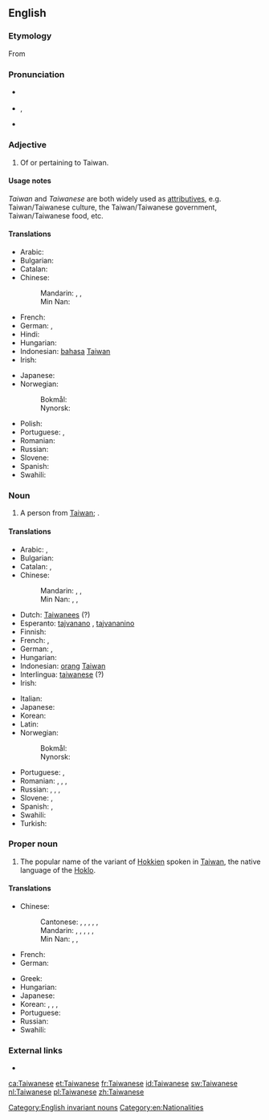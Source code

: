 ==English==

===Etymology===
From {{suffix|Taiwan|ese|lang=en}}

===Pronunciation===
* {{a|UK}} {{IPA|/taɪwəˈniːz/|lang=en}}
* {{a|US}} {{enPR|tī'wä-nēzʹ}}, {{IPA|/ˌtaɪwɑˈniːz/|lang=en}}
* {{rhymes|iːz|lang=en}}

===Adjective===
{{en-adj}}

# Of or pertaining to Taiwan.

====Usage notes====
''Taiwan'' and ''Taiwanese'' are both widely used as [[attributives]], e.g. Taiwan/Taiwanese culture, the Taiwan/Taiwanese government, Taiwan/Taiwanese food, etc.

====Translations====
{{trans-top|relating to Taiwan}}
* Arabic: {{t|ar|تايواني|tr=taiwānī}}
* Bulgarian: {{t|bg|тайва́нски}}
* Catalan: {{t|ca|taiwanès}}
* Chinese:
*: Mandarin: {{t+|cmn|臺灣|alt=臺灣的|sc=Hani}}, {{t+|cmn|台灣|alt=台灣的|sc=Hani}}, {{t+|cmn|台湾|alt=台湾的|tr=Táiwān de|sc=Hani}}
*: Min Nan: {{t+|nan|臺灣|alt=臺灣ê|tr=Tâi-ôan--ê|sc=Hans}}
* French: {{t+|fr|taïwanais}}
* German: {{t|de|taiwanisch}}, {{t+|de|Taiwan|alt=Taiwan-}}
* Hindi: {{t|hi|ताइवानी|tr=tā'ivānī}}
* Hungarian: {{t+|hu|tajvani}}
* Indonesian: [[bahasa]] [[Taiwan]]
* Irish: {{t|ga|Téavánach}}
{{trans-mid}}
* Japanese: {{t+|ja|台湾|alt=台湾の|tr=たいわんの, Taiwan no}}
* Norwegian:
*: Bokmål: {{t+|nb|taiwansk}}
*: Nynorsk: {{t+|nn|taiwansk}}
* Polish: {{t+|pl|tajwański}}
* Portuguese: {{t+|pt|taiwanês}}, {{t|pt|taiuanês}}
* Romanian: {{t|ro|taivaneză|f}}
* Russian: {{t+|ru|тайва́ньский}}
* Slovene: {{t|sl|tájvanski}}
* Spanish: {{t+|es|taiwanés}}
* Swahili: {{t|sw|Kitaiwani}}
{{trans-bottom}}

===Noun===
{{en-noun|Taiwanese}}

# A person from [[Taiwan]]; {{non-gloss definition|usually plural}}.

====Translations====
{{trans-top|person from Taiwan}}
* Arabic: {{t|ar|تايواني|m|tr=taiwānī}}, {{t|ar|تايوانية|f|tr=taiwāniyya}}
* Bulgarian: {{t|bg|тайва́нец|m}}
* Catalan: {{t|ca|taiwanès|m}}, {{t|ca|taiwanesa|f}}
* Chinese:
*: Mandarin: {{t+|cmn|臺灣人|sc=Hani}}, {{t+|cmn|台灣人|sc=Hani}}, {{t+|cmn|台湾人|tr=Táiwān-rén|sc=Hani}}
*: Min Nan: {{t+|nan|臺灣人|sc=Hans}}, {{t+|nan|台灣人|tr=Tâi-ôan-lâng|sc=Hans}}, {{t|nan|台湾人|tr=Tâi-ôan-lâng|sc=Hans}}
* Dutch: [[Taiwanees]] {{g|m|f}} (?)
* Esperanto: [[tajvanano]] {{qualifier|man or woman}}, [[tajvananino]] {{qualifier|woman}}
* Finnish: {{t|fi|taiwanilainen}}
* French: {{t+|fr|Taïwanais|m}}, {{t+|fr|Taïwanaise|f}}
* German: {{t|de|Taiwaner|m}}, {{t|de|Taiwanerin|f}}
* Hungarian: {{t+|hu|tajvani}}
* Indonesian: [[orang]] [[Taiwan]]
* Interlingua: [[taiwanese]] (?)
* Irish: {{t|ga|Téavánach|m}}
{{trans-mid}}
* Italian: {{t|it|taiwanese|m|f}}
* Japanese: {{t|ja|台湾人|tr=たいわんじん, Taiwanjin}}
* Korean: {{t|ko|대만사람|tr=Daeman saram|sc=Hang}}
* Latin: {{t|la|taiwanensis}}
* Norwegian:
*: Bokmål: {{t+|nb|taiwaner|m}}
*: Nynorsk: {{t+|nn|taiwanar|m}}
* Portuguese: {{t+|pt|taiwanês|m}}, {{t|pt|taiwanesa|f}}
* Romanian: {{t|ro|taivanez|m}}, {{t|ro|taivaneză|f}}, {{t|ro|taivanezi|p}}, {{t|ro|taivaneze|f-p}}
* Russian: {{t|ru|тайва́нец|m}}, {{t|ru|[[жительница]] [[Тайвань|Тайва́ня]]|f}}, {{t|ru|тайва́нька|f}} {{qualifier|colloquial}}, {{t|ru|тайва́нка|f}} {{qualifier|colloquial}}
* Slovene: {{t|sl|Tájvanec|m}}, {{t|sl|Tájvanka|f}}
* Spanish: {{t+|es|taiwanés|m}}, {{t|es|taiwanesa|f}}
* Swahili: {{t+|sw|Mtaiwani}}
* Turkish: {{t+|tr|Tayvanlı}}
{{trans-bottom}}

===Proper noun===
{{wikipedia}}
{{en-proper noun}}

# The popular name of the variant of [[Hokkien]] spoken in [[Taiwan]], the native language of the [[Hoklo]].

====Translations====
{{trans-top|language}}
* Chinese:
*: Cantonese: {{t|yue|台灣話|sc=Hani}}, {{t|yue|臺灣話|sc=Hani}}, {{t|yue|台湾话|tr=toi4 waan1 waa6, toi4 waan1 waa2|sc=Hani}}, {{t|yue|台語|sc=Hani}}, {{t|yue|臺語|sc=Hani}}, {{t|yue|台语|tr=toi4 jyu5|sc=Hani}}
*: {{trreq|hak}}
*: Mandarin: {{t+|cmn|台灣話|sc=Hani}}, {{t+|cmn|臺灣話|sc=Hani}}, {{t|cmn|台湾话|tr=Táiwān-huà|sc=Hani}}, {{t+|cmn|台語|sc=Hani}}, {{t+|cmn|臺語|sc=Hani}}, {{t+|cmn|台语|tr=Tái-yǔ|sc=Hani}}
*: Min Nan: {{t+|nan|臺語|sc=Hans}}, {{t+|nan|台語|sc=Hans}}, {{t|nan|台语|tr=Tâi-gí, Tâi-gú|sc=Hans}}
* French: {{t+|fr|taïwanais|m}}
* German: {{t+|de|Taiwanisch|n}}
{{trans-mid}}
* Greek: {{t|el|ταϊβανικά|n-p}}
* Hungarian: {{t+|hu|tajvani}}
* Japanese: {{t+|ja|台湾語|tr=たいわんご, Taiwan-go}}
* Korean: {{t|ko|대만어|tr=Daeman-eo|sc=Hang}}, {{t|ko|臺灣語|sc=Hani}}, {{t|ko|태어|tr=Tae-eo|sc=Hang}}, {{t|ko|台語|sc=Hani}}
* Portuguese: {{t+|pt|taiwanês|m}}
* Russian: {{t+|ru|тайва́ньский|m}} {{qualifier|язы́к, диале́кт}}
* Swahili: {{t|sw|Kitaiwani}}
{{trans-bottom}}

===External links===
* {{ethnologue|code=nan}}

[[Category:English invariant nouns]]
[[Category:en:Nationalities]]

[[ca:Taiwanese]]
[[et:Taiwanese]]
[[fr:Taiwanese]]
[[id:Taiwanese]]
[[sw:Taiwanese]]
[[nl:Taiwanese]]
[[pl:Taiwanese]]
[[zh:Taiwanese]]
